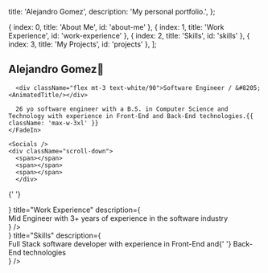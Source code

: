 
  title: 'Alejandro Gomez',
  description: 'My personal portfolio.',
};

  { index: 0, title: 'About Me', id: 'about-me' },
  { index: 1, title: 'Work Experience', id: 'work-experience' },
  { index: 2, title: 'Skills', id: 'skills' },
  { index: 3, title: 'My Projects', id: 'projects' },
];

<GridPattern />
<Section id={sections[0].id}>
  <div className="min-h-screen relative">
    <FadeIn className="max-w-5xl pt-40 md:pt-60">
      <h1 className="font-display text-5xl font-medium tracking-tight text-white/90 [text-wrap:balance] sm:text-6xl">Alejandro Gomez<span className="wave">👋</span></h1>
      
      <div className="flex mt-3 text-white/90">Software Engineer / &#8205; <AnimatedTitle/></div>
      
      26 yo software engineer with a B.S. in Computer Science and Technology with experience in Front-End and Back-End technologies.{{ className: 'max-w-3xl' }}
    </FadeIn>

    <Socials />
    <div className="scroll-down">
      <span></span>
      <span></span>
      <span></span>
      </div>

  </div>

{' '}

<Border />
<AboutMe />

</Section>

<Section id={sections[1].id} className="pt-24 mt-28">
  <Border />
  <Stars id="work-experience" />
  <SectionHeader
    icon={
      <>
        <BriefCase height="28" width="28" />
        <span className="bg-work_experience_orange icon-blur absolute inset-0 -z-10"></span>
      </>
    }
    title="Work Experience"
    description={
      <div>
        <span className="text-work_experience_orange">Mid Engineer</span> with <span className="text-work_experience_orange">3+ years</span> of experience in the software industry
      </div>
    }
  />
  <WorkExperience />
</Section>

<Section id={sections[2].id} className="pt-24 mt-28">
  <Border />
  <Stars id="skills" />
  <SectionHeader
    icon={
      <>
        <BookOpen height="28" width="28" />
        <span className="bg-skills_purple icon-blur absolute inset-0 -z-10"></span>
      </>
    }
    title="Skills"
    description={
      <div>
        <span className="text-skills_purple">Full Stack</span> software developer with experience in <span className="text-skills_purple">Front-End</span> and{' '}
        <span className="text-skills_purple">Back-End</span> technologies
      </div>
    }
  />
  <Skills />
</Section>
